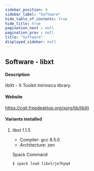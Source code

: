 ```yaml
---
sidebar_position: 4
sidebar_label: "Software"
hide_table_of_contents: true
hide_title: true
pagination_next : null
pagination_prev : null
title: "Software"
displayed_sidebar: null
---
```


## Software - libxt


#### Description
libXt - X Toolkit Intrinsics library.

#### Website
https://cgit.freedesktop.org/xorg/lib/libXt

#### Variants installed

1. libxt 1.1.5

    - Compiler: gcc 8.5.0
    - Architecture: zen

    Spack Command
    ```bash
    $ spack load libxt/je7kpq4
    ```

